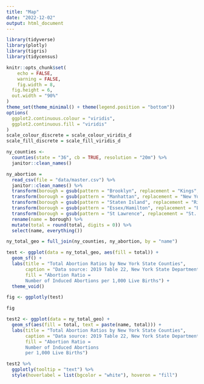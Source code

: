```yaml
---
title: "Map"
date: "2022-12-02"
output: html_document
---
```



```r
library(tidyverse)
library(plotly)
library(tigris)
library(tidycensus)

knitr::opts_chunk$set(
	echo = FALSE,
	warning = FALSE,
	fig.width = 8, 
  fig.height = 6,
  out.width = "90%"
)
theme_set(theme_minimal() + theme(legend.position = "bottom"))
options(
  ggplot2.continuous.colour = "viridis",
  ggplot2.continuous.fill = "viridis"
)
scale_colour_discrete = scale_colour_viridis_d
scale_fill_discrete = scale_fill_viridis_d
```



```r
ny_counties <-
  counties(state = "36", cb = TRUE, resolution = "20m") %>% 
  janitor::clean_names()

ny_abortion = 
  read_csv(file = "data/master.csv") %>%
  janitor::clean_names() %>%
  transform(borough = gsub(pattern = "Brooklyn", replacement = "Kings", borough)) %>%
  transform(borough = gsub(pattern = "Manhattan", replacement = "New York", borough)) %>%
  transform(borough = gsub(pattern = "Staten Island", replacement = "Richmond", borough)) %>%
  transform(borough = gsub(pattern = "Essex/Hamilton", replacement = "Essex", borough)) %>%
  transform(borough = gsub(pattern = "St Lawrence", replacement = "St. Lawrence", borough)) %>% 
  rename(name = borough) %>% 
  mutate(total = round(total, digits = 0)) %>% 
  select(name, everything())

ny_total_geo = full_join(ny_counties, ny_abortion, by = "name")

test <- ggplot(data = ny_total_geo, aes(fill = total)) + 
  geom_sf() + 
  labs(title = "Total Abortion Ratios by New York State Counties",
       caption = "Data source: 2019 Table 22, New York State Department of Health",
       fill = "Abortion Ratio = 
       Number of Induced Abortions per 1,000 Live Births") + 
  theme_void()

fig <- ggplotly(test)

fig

test2 <- ggplot(data = ny_total_geo) +
  geom_sf(aes(fill = total, text = paste(name, total))) + 
  labs(title = "Total Abortion Ratios by New York State Counties",
       caption = "Data source: 2019 Table 22, New York State Department of Health",
       fill = "Abortion Ratio = 
       Number of Induced Abortions 
       per 1,000 Live Births")

test2 %>% 
  ggplotly(tooltip = "text") %>%
  style(hoverlabel = list(bgcolor = "white"), hoveron = "fill")
```


